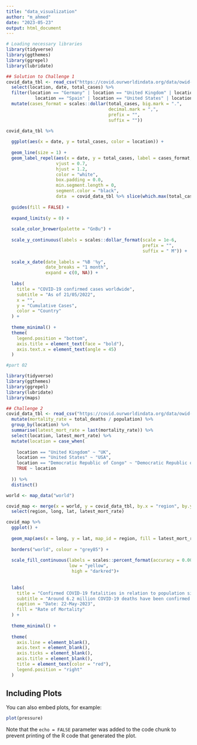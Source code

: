 ```yaml
---
title: "data_visualization"
author: "m_ahmed"
date: "2023-05-23"
output: html_document
---
```


```r

# Loading necessary libraries
library(tidyverse)
library(ggthemes)
library(ggrepel)
library(lubridate)

## Solution to Challenge 1 
covid_data_tbl <- read_csv("https://covid.ourworldindata.org/data/owid-covid-data.csv") %>% 
  select(location, date, total_cases) %>% 
  filter(location == "Germany" | location == "United Kingdom" | location == "France" |
           location == "Spain" | location == "United States" | location == "Europe") %>% 
  mutate(cases_format = scales::dollar(total_cases, big.mark = ".",
                                       decimal.mark = ",",
                                       prefix = "",
                                       suffix = ""))

covid_data_tbl %>% 
  
  ggplot(aes(x = date, y = total_cases, color = location)) +
  
  geom_line(size = 1) +
  geom_label_repel(aes(x = date, y = total_cases, label = cases_format, fill = location),
                   vjust = 0.7,
                   hjust = 1.2,
                   color = "white",
                   box.padding = 0.0,
                   min.segment.length = 0,
                   segment.color = "black",
                   data  = covid_data_tbl %>% slice(which.max(total_cases))) +
  
  guides(fill = FALSE) +
  
  expand_limits(y = 0) +
  
  scale_color_brewer(palette = "GnBu") +
  
  scale_y_continuous(labels = scales::dollar_format(scale = 1e-6,
                                                    prefix = "",
                                                    suffix = " M")) +
  
  scale_x_date(date_labels = "%B '%y",
               date_breaks = "1 month",
               expand = c(0, NA)) +
  
  labs(
    title = "COVID-19 confirmed cases worldwide",
    subtitle = "As of 21/05/2022",
    x = "",
    y = "Cumulative Cases",
    color = "Country"
  ) +
  
  theme_minimal() +
  theme(
    legend.position = "bottom",
    axis.title = element_text(face = "bold"),
    axis.text.x = element_text(angle = 45)
  )

```


```r
#part 02

library(tidyverse)
library(ggthemes)
library(ggrepel)
library(lubridate)
library(maps)

## Challenge 2
covid_data_tbl <- read_csv("https://covid.ourworldindata.org/data/owid-covid-data.csv") %>% 
  mutate(mortality_rate = total_deaths / population) %>% 
  group_by(location) %>% 
  summarise(latest_mort_rate = last(mortality_rate)) %>% 
  select(location, latest_mort_rate) %>% 
  mutate(location = case_when(
    
    location == "United Kingdom" ~ "UK",
    location == "United States" ~ "USA",
    location == "Democratic Republic of Congo" ~ "Democratic Republic of the Congo",
    TRUE ~ location
    
  )) %>%
  distinct()

world <- map_data("world")

covid_map <- merge(x = world, y = covid_data_tbl, by.x = "region", by.y = "location") %>% 
  select(region, long, lat, latest_mort_rate)

covid_map %>% 
  ggplot() +
  
  geom_map(aes(x = long, y = lat, map_id = region, fill = latest_mort_rate), map = world) +
  
  borders("world", colour = "grey85") +
  
  scale_fill_continuous(labels = scales::percent_format(accuracy = 0.001), 
                        low = "yellow",
                         high = "darkred")+
              
  
  labs(
    title = "Confirmed COVID-19 fatalities in relation to population size",
    subtitle = "Around 6.2 million COVID-19 deaths have been confirmed globally.",
    caption = "Date: 22-May-2023",
    fill = "Rate of Mortality"
  ) +
  
  theme_minimal() +
  
  theme(
    axis.line = element_blank(),
    axis.text = element_blank(),
    axis.ticks = element_blank(),
    axis.title = element_blank(),
    title = element_text(color = "red"),
    legend.position = "right"
  )

```

## Including Plots

You can also embed plots, for example:

```r
plot(pressure)
```

Note that the `echo = FALSE` parameter was added to the code chunk to prevent printing of the R code that generated the plot.
